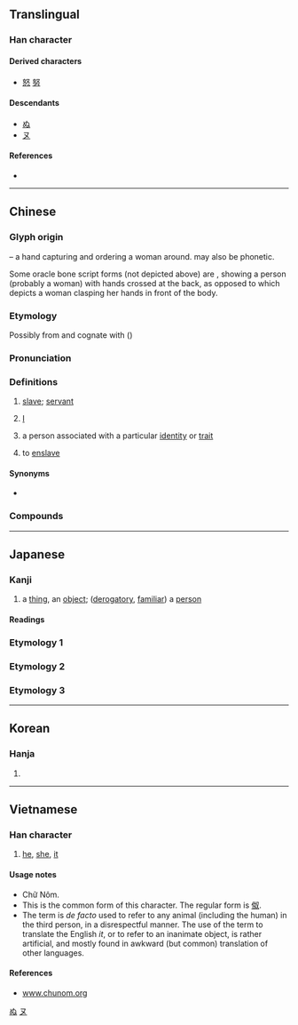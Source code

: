 {{character info}}
==Translingual==

===Han character===
{{Han char|rn=38|rad=女|as=02|sn=5|four=47440|canj=VE|ids=⿰女又}}

====Derived characters====
* [[怒]] [[努]]

====Descendants====
* [[ぬ]]
* [[ヌ]]

====References====
* {{Han ref|kx=0254.260|dkj=06039|dj=0517.030|hdz=21024.070|uh=5974|ud=22900|bh=A5A3|bd=42403}}

[[Category:Han characters from which hiragana were derived|ぬ]]
[[Category:Han characters from which katakana were derived|ヌ]]

----

==Chinese==
{{zh-forms|alt=㚢}}

===Glyph origin===
{{Han etym}}
{{Han compound|女|又|ls=ic|t1=woman|t2=hand}} – a hand capturing and ordering a woman around. {{och-l|女}} may also be phonetic.

Some oracle bone script forms (not depicted above) are {{liushu|p|adj=1|nocap=1}}, showing a person (probably a woman) with hands crossed at the back, as opposed to {{zh-l|*女}} which depicts a woman clasping her hands in front of the body.

===Etymology===
Possibly from {{cog|trk-pro|*ata||father}} and cognate with {{cog|otk|𐱃𐰀|ts=ata}} ({{zh-ref|Vovin and McCraw, 2011}})

===Pronunciation===
{{zh-pron
|m=nú
|m-s=
|c=nou4
|c-t=
|g=
|h=pfs=nù/nùng
|j=
|mb=nû
|md=nù
|mn=lô͘/zz:nô͘
|mn-t=nou5
|w=
|x=
|mc=y
|oc=y
|ma=
|cat=n,pron,v
}}

===Definitions===
{{zh-hanzi}}

# [[slave]]; [[servant]]
# {{lb|zh|polite}} [[I]] {{attn|zh|surely obsolete?}}
#: {{zh-x|爹娘 生下 奴 就 沒有 照管||ref={{w2|zh|白光 (影星)|白光}}{{lang|zh|《嘆十聲》}}}}
# {{lb|zh|derogatory}} a person associated with a particular [[identity]] or [[trait]]
# to [[enslave]]

====Synonyms====
* {{sense|I}}
{{zh-dial|我}}

===Compounds===
{{zh-der|乾奴才|五奴|亡國奴|入主出奴|劉寄奴|匈奴|匈奴入侵|千頭橘奴|史奴比|名利奴|呼奴使婢|奚奴|女奴|奴僕|奴儕|奴化|奴哥|奴奴|奴婢|奴子|奴家|奴工|奴廝兒|奴役|奴從|奴性|奴戮|奴才|奴書|奴材|奴產子|奴視|奴胎|奴脣婢舌|奴輩|奴隸|奴顏婢睞|奴顏婢膝|奴顏媚骨|婢膝奴顏|守財奴|守錢奴|官奴|家奴|家生奴|小奚奴|崑崙奴|崑崙奴傳|平頭奴子|引光奴|忤奴|木奴|橘奴|洋奴|烏舅金奴|燭奴|牧豬奴戲|狂奴故態|田舍奴|看錢奴|美麗奴羊|老奴|耕當問奴|臊羯奴|花奴羯鼓|荔奴|荔枝奴|蠻奴|豪奴|農奴|農奴制度|逃奴|酪奴|金奴|金奴銀婢|錫奴|阿奴|雁奴|青奴|飛奴|馬奴|馬奴法典|騶奴|黑奴|龜奴|奴爾}}

----

==Japanese==

===Kanji===
{{ja-kanji|grade=c|rs=女02}}

# a [[thing]], an [[object]]; ([[derogatory]], [[familiar]]) a [[person]]

====Readings====
{{ja-readings
|goon=ぬ<ぬ
|kanon=ど<ど
|kun=やっこ-, やつ-, め-
|nanori=ぬい
}}

===Etymology 1===
{{ja-kanjitab|やつ|yomi=k}}
{{ja-see|やつ}}

===Etymology 2===
{{ja-kanjitab|やっこ|yomi=k}}
{{ja-see|やっこ}}

===Etymology 3===
{{ja-kanjitab|め|yomi=k}}
{{ja-see|め}}

----

==Korean==

===Hanja===
{{ko-hanja|hangeul=노}}

# {{rfdef|ko|sort=女02}}

----

==Vietnamese==

===Han character===
{{vi-readings|reading=nô, no, nó, nọ|rs=女02}}

# {{lb|vi|colloquial}} [[he]], [[she]], [[it]]

====Usage notes====
* Chữ Nôm.
* This is the common form of this character. The regular form is [[伮]].
* The term is ''de facto'' used to refer to any animal (including the human) in the third person, in a disrespectful manner. The use of the term to translate the English ''it'', or to refer to an inanimate object, is rather artificial, and mostly found in awkward (but common) translation of other languages.

====References====
* [http://www.chunom.org/pages/奴 www.chunom.org]